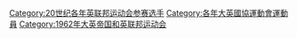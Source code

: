 [[Category:20世纪各年英联邦运动会参赛选手|Category:20世纪各年英联邦运动会参赛选手]]
[[Category:各年大英國協運動會運動員|Category:各年大英國協運動會運動員]]
[[Category:1962年大英帝国和英联邦运动会|Category:1962年大英帝国和英联邦运动会]]